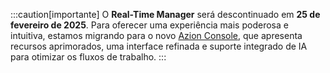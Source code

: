 :::caution[importante]
O **Real-Time Manager** será descontinuado em **25 de fevereiro de 2025**. Para oferecer uma experiência mais poderosa e intuitiva, estamos migrando para o novo [Azion Console](https://console.azion.com/), que apresenta recursos aprimorados, uma interface refinada e suporte integrado de IA para otimizar os fluxos de trabalho.
:::
